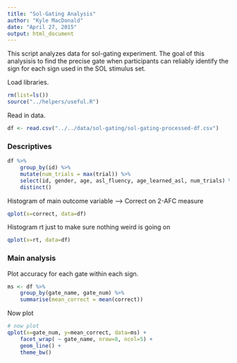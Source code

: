 ```yaml
---
title: "Sol-Gating Analysis"
author: "Kyle MacDonald"
date: "April 27, 2015"
output: html_document
---
```


This script analyzes data for sol-gating experiment. The goal 
of this analysisis to find the precise gate when participants 
can reliably identify the sign for each sign used in the SOL 
stimulus set.

Load libraries.

```r
rm(list=ls())
source("../helpers/useful.R")
```

Read in data.

```r
df <- read.csv("../../data/sol-gating/sol-gating-processed-df.csv")
```

### Descriptives

```r
df %>%
    group_by(id) %>%
    mutate(num_trials = max(trial)) %>%
    select(id, gender, age, asl_fluency, age_learned_asl, num_trials) %>%
    distinct()
```

Histogram of main outcome variable --> Correct on 2-AFC measure

```r
qplot(x=correct, data=df)
```

Histogram rt just to make sure nothing weird is going on 

```r
qplot(x=rt, data=df)
```

### Main analysis

Plot accuracy for each gate within each sign.

```r
ms <- df %>%
    group_by(gate_name, gate_num) %>%
    summarise(mean_correct = mean(correct))
```

Now plot

```r
# now plot
qplot(x=gate_num, y=mean_correct, data=ms) +
    facet_wrap( ~ gate_name, nrow=8, ncol=5) +
    geom_line() +
    theme_bw()
```